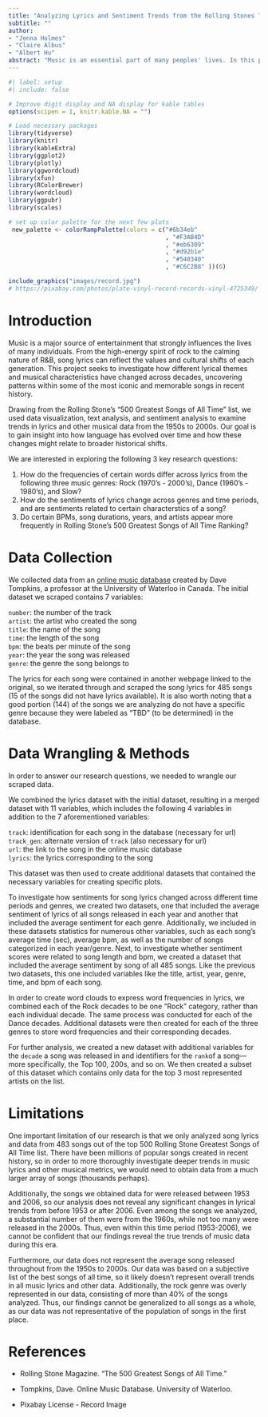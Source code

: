 ```yaml
---
title: "Analyzing Lyrics and Sentiment Trends from the Rolling Stones Top 500 Greatest Songs of All Time"
subtitle: ""
author: 
- "Jenna Holmes"
- "Claire Albus"
- "Albert Hu"
abstract: "Music is an essential part of many peoples' lives. In this project, we utilize text analysis, sentiment analysis, and data visualization to explore trends in musical lyrics and more from the 1950s to 2000s. By exploring lyrics across decades and genres, we aim to uncover how language, emotion, and musical structure have evolved over time."
---
```


```r
#| label: setup
#| include: false

# Improve digit display and NA display for kable tables
options(scipen = 1, knitr.kable.NA = "")

# Load necessary packages
library(tidyverse)
library(knitr)
library(kableExtra)
library(ggplot2)
library(plotly)
library(ggwordcloud)
library(xfun)
library(RColorBrewer)
library(wordcloud)
library(ggpubr)
library(scales)

# set up color palette for the next few plots
 new_palette <- colorRampPalette(colors = c("#6b34eb"
                                            , "#F3AB4D"
                                            , "#eb6309"
                                            , "#d92b1e"
                                            , "#540340"
                                            , "#C6C2B8" ))(6)

```

```r
include_graphics("images/record.jpg")
# https://pixabay.com/photos/plate-vinyl-record-records-vinyl-4725349/
```


# Introduction

Music is a major source of entertainment that strongly influences the lives of many individuals. From the high-energy spirit of rock to the calming nature of R&B, song lyrics can reflect the values and cultural shifts of each generation. This project seeks to investigate how different lyrical themes and musical characteristics have changed across decades, uncovering patterns within some of the most iconic and memorable songs in recent history. 

Drawing from the Rolling Stone's "500 Greatest Songs of All Time" list, we used data visualization, text analysis, and sentiment analysis to examine trends in lyrics and other musical data from the 1950s to 2000s. Our goal is to gain insight into how language has evolved over time and how these changes might relate to broader historical shifts.

We are interested in exploring the following 3 key research questions:

1. How do the frequencies of certain words differ across lyrics from the following three music genres: Rock (1970's - 2000's), Dance (1960's - 1980's), and Slow?
2. How do the sentiments of lyrics change across genres and time periods, and are sentiments related to certain characterstics of a song?
3. Do certain BPMs, song durations, years, and artists appear more frequently in Rolling Stone’s 500 Greatest Songs of All Time Ranking?

# Data Collection

We collected data from an [online music database](https://cs.uwaterloo.ca/~dtompkin/music/list/Best9.html) created by Dave Tompkins, a professor at the University of Waterloo in Canada. The initial dataset we scraped contains 7 variables:

`number`: the number of the track
<br>`artist`: the artist who created the song 
<br>`title`: the name of the song
<br>`time`: the length of the song
<br>`bpm`: the beats per minute of the song
<br>`year`: the year the song was released
<br>`genre`: the genre the song belongs to

The lyrics for each song were contained in another webpage linked to the original, so we iterated through and scraped the song lyrics for 485 songs (15 of the songs did not have lyrics available). It is also worth noting that a good portion (144) of the songs we are analyzing do not have a specific genre because they were labeled as "TBD" (to be determined) in the database.

# Data Wrangling & Methods

In order to answer our research questions, we needed to wrangle our scraped data. 

We combined the lyrics dataset with the initial dataset, resulting in a merged dataset with 11 variables, which includes the following 4 variables in addition to the 7 aforementioned variables:

`track`: identification for each song in the database (necessary for url)
<br>`track_gen`: alternate version of `track` (also necessary for url)
<br>`url`: the link to the song in the online music database
<br>`lyrics`: the lyrics corresponding to the song

This dataset was then used to create additional datasets that contained the necessary variables for creating specific plots. 

To investigate how sentiments for song lyrics changed across different time periods and genres, we created two datasets, one that included the average sentiment of lyrics of all songs released in each year and another that included the average sentiment for each genre. Additionally, we included in these datasets statistics for numerous other variables, such as each song's average time (sec), average bpm, as well as the number of songs categorized in each year/genre. Next, to investigate whether sentiment scores were related to song length and bpm, we created a dataset that included the average sentiment by song of all 485 songs. Like the previous two datasets, this one included variables like the title, artist, year, genre, time, and bpm of each song.

In order to create word clouds to express word frequencies in lyrics, we combined each of the Rock decades to be one "Rock" category, rather than each individual decade. The same process was conducted for each of the Dance decades. Additional datasets were then created for each of the three genres to store word frequencies and their corresponding decades. 

For further analysis, we created a new dataset with additional variables for the `decade` a song was released in and identifiers for the `rank`of a song---more specifically, the Top 100, 200s, and so on. We then created a subset of this dataset which contains only data for the top 3 most represented artists on the list. 

# Limitations

One important limitation of our research is that we only analyzed song lyrics and data from 483 songs out of the top 500 Rolling Stone Greatest Songs of All Time list. There have been millions of popular songs created in recent history, so in order to more thoroughly investigate deeper trends in music lyrics and other musical metrics, we would need to obtain data from a much larger array of songs (thousands perhaps). 

Additionally, the songs we obtained data for were released between 1953 and 2006, so our analysis does not reveal any significant changes in lyrical trends from before 1953 or after 2006. Even among the songs we analyzed, a substantial number of them were from the 1960s, while not too many were released in the 2000s. Thus, even within this time period (1953-2006), we cannot be confident that our findings reveal the true trends of music data during this era.

Furthermore, our data does not represent the average song released throughout from the 1950s to 2000s. Our data was based on a subjective list of the best songs of all time, so it likely doesn't represent overall trends in all music lyrics and other data. Additionally, the rock genre was overly represented in our data, consisting of more than 40% of the songs analyzed. Thus, our findings cannot be generalized to all songs as a whole, as our data was not representative of the population of songs in the first place.

# References

- Rolling Stone Magazine. "The 500 Greatest Songs of All Time."

- Tompkins, Dave. Online Music Database. University of Waterloo.

- Pixabay License - Record Image




